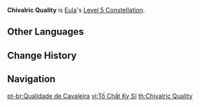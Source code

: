 {{Constellation Infobox
|image       = Constellation Chivalric Quality.png
|description = Increases the Level of [[Icetide Vortex]] by 3.<br />Maximum upgrade level is 15.
|level       = 5
|character   = Eula
|utility1    = Talent Level Increase
|utility2    = Elemental Skill Level Increase
}}
'''Chivalric Quality''' is [[Eula]]'s [[Level 5 Constellation]].
<!--
==Gameplay Notes==
-->

==Other Languages==
{{Other Languages
|en      = Chivalric Quality
|zhs     = 骑士的素质
|zhs_rm  = Qíshì de Sùzhì
|zht     = 騎士的素質
|zht_rm  = Qíshì de Sùzhí
|zh_tl   = Quality of a Knight
|ja      = 騎士の素質
|ja_rm   = Kishi no Soshitsu
|ja_tl   = Knightly Quality
|ko      = 기사의 소양
|ko_rm   = Gisa-ui Soyang
|ko_tl   = Refinement of Knight
|es      = Virtud de caballera
|es_tl   = Knight's Virtue
|fr      = Honneur de la chevalerie
|fr_tl   = Chivalry's Honor
|ru      = Рыцарская суть
|ru_tl   = 
|th      = Chivalric Quality
|vi      = Tố Chất Kỵ Sĩ
|vi_tl   = Qualities of a Knight
|de      = Qualitäten eines Ritters
|de_tl   = Qualities of a Knight
|id      = Chivalric Quality
|pt      = Qualidade de Cavaleira
|pt_tl   = Quality of the Knight
}}

==Change History==
{{Change History|1.5}}

==Navigation==
{{Talent Navbox|Eula}}
[[pt-br:Qualidade de Cavaleira]]
[[vi:Tố Chất Kỵ Sĩ]]
[[th:Chivalric Quality]]